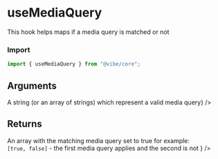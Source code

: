 
<Meta of={UseMediaQueryStories} />

# useMediaQuery

This hook helps maps if a media query is matched or not

### Import

```js
import { useMediaQuery } from "@vibe/core";
```

<Canvas of={UseMediaQueryStories.SingleRule} />

<Canvas of={UseMediaQueryStories.MultipleRules} />

## Arguments

<FunctionArguments>
  <FunctionArgument
    name="query"
    type="string | Array<string>"
    description={<>A string (or an array of strings) which represent a valid media query</>}
  />
</FunctionArguments>

## Returns

<FunctionArguments>
  <FunctionArgument
    name="result"
    type="Array<boolean>"
    description={
      <>
        An array with the matching media query set to true for example:
        <br /> <code>[true, false]</code> - the first media query applies and the second is not
      </>
    }
  />
</FunctionArguments>
